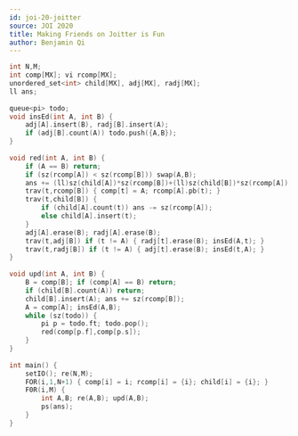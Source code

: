 ```yaml
---
id: joi-20-joitter
source: JOI 2020
title: Making Friends on Joitter is Fun
author: Benjamin Qi
---
```


```cpp
int N,M;
int comp[MX]; vi rcomp[MX];
unordered_set<int> child[MX], adj[MX], radj[MX];
ll ans;
 
queue<pi> todo;
void insEd(int A, int B) {
	adj[A].insert(B), radj[B].insert(A);
	if (adj[B].count(A)) todo.push({A,B});
}
 
void red(int A, int B) {
	if (A == B) return;
	if (sz(rcomp[A]) < sz(rcomp[B])) swap(A,B);
	ans += (ll)sz(child[A])*sz(rcomp[B])+(ll)sz(child[B])*sz(rcomp[A]);
	trav(t,rcomp[B]) { comp[t] = A; rcomp[A].pb(t); }
	trav(t,child[B]) {
		if (child[A].count(t)) ans -= sz(rcomp[A]);
		else child[A].insert(t);
	}
	adj[A].erase(B); radj[A].erase(B);
	trav(t,adj[B]) if (t != A) { radj[t].erase(B); insEd(A,t); }
	trav(t,radj[B]) if (t != A) { adj[t].erase(B); insEd(t,A); }
}
 
void upd(int A, int B) {
	B = comp[B]; if (comp[A] == B) return;
	if (child[B].count(A)) return;
	child[B].insert(A); ans += sz(rcomp[B]); 
	A = comp[A]; insEd(A,B);
	while (sz(todo)) {
		pi p = todo.ft; todo.pop();
		red(comp[p.f],comp[p.s]);
	}
}
 
int main() {
	setIO(); re(N,M);
	FOR(i,1,N+1) { comp[i] = i; rcomp[i] = {i}; child[i] = {i}; }
	F0R(i,M) {
		int A,B; re(A,B); upd(A,B);
		ps(ans);
	}
}
```
